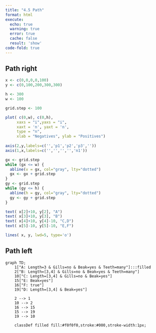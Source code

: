 ```yaml
---
title: "4.5 Path"
format: html
execute:
  echo: true
  warning: true
  error: true
  cache: false
  result: 'show'
code-fold: true
---
```


## Path right

```r

x <- c(0,0,0,0,100)
y <- c(0,100,200,300,300)

h <- 300
w <- 100

grid.step <- 100

plot( c(0,w), c(0,h),  
     xaxs = "i",yaxs = "i",
     xaxt = 'n', yaxt = 'n',
     type = "n",
     xlab = "Negatives", ylab = "Positives")
     
axis(2,y,labels=c('','p1','p2','p3',''))
axis(1,x,labels=c('','','','','n1'))

gx <- grid.step
while (gx <= w) {
  abline(v = gx, col="gray", lty="dotted")
  gx <- gx + grid.step
}
gy <- grid.step
while (gy <= h) {
  abline(h = gy, col="gray", lty="dotted")
  gy <- gy + grid.step
}

text( x[2]+10, y[2], "A")
text( x[3]+10, y[3], "B")
text( x[4]+10, y[4]-10, "C,D")
text( x[5]-10, y[5]-10, "E,F")

lines( x, y, lwd=5, type='o')

```

## Path left

```mermaid

graph TD;
    1["A: Length=3 & Gills=no & Beak=yes & Teeth=many"]:::filled
    2["B: Length=[3,4] & Gills=no & Beak=yes & Teeth=many"]
    10["C: Length=[3,4] & Gills=no & Beak=yes"]
    15["E: Beak=yes"]
    16["F: true"]
    19["D: Length=[3,4] & Beak=yes"]

    2 --> 1
    10 --> 2
    16 --> 15
    15 --> 19
    19 --> 10

    classDef filled fill:#f0f0f0,stroke:#000,stroke-width:1px;

```